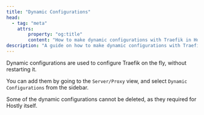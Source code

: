 ```yaml
---
title: "Dynamic Configurations"
head:
  - tag: "meta"
    attrs:
        property: "og:title"
        content: "How to make dynamic configurations with Traefik in Hostly"
description: "A guide on how to make dynamic configurations with Traefik in Hostly"
---
```


Dynamic configurations are used to configure Traefik on the fly, without restarting it.

You can add them by going to the `Server/Proxy` view, and select `Dynamic Configurations` from the sidebar.

<Aside type="tip">
  Some of the dynamic configurations cannot be deleted, as they required for
  Hostly itself.
</Aside>
